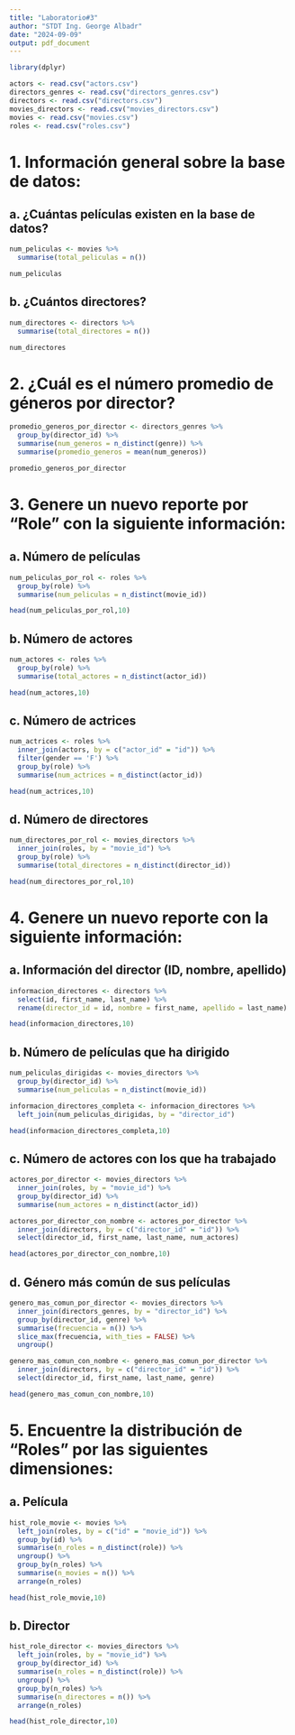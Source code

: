 ```yaml
---
title: "Laboratorio#3"
author: "STDT Ing. George Albadr"
date: "2024-09-09"
output: pdf_document
---
```


```r
library(dplyr)
```

```r
actors <- read.csv("actors.csv")
directors_genres <- read.csv("directors_genres.csv")
directors <- read.csv("directors.csv")
movies_directors <- read.csv("movies_directors.csv")
movies <- read.csv("movies.csv")
roles <- read.csv("roles.csv")
```

# 1.	Información general sobre la base de datos:
## a. ¿Cuántas películas existen en la base de datos?

```r
num_peliculas <- movies %>% 
  summarise(total_peliculas = n())

num_peliculas
```

## b. ¿Cuántos directores?

```r
num_directores <- directors %>% 
  summarise(total_directores = n())

num_directores
```
# 2. ¿Cuál es el número promedio de géneros por director?

```r
promedio_generos_por_director <- directors_genres %>%
  group_by(director_id) %>%
  summarise(num_generos = n_distinct(genre)) %>%
  summarise(promedio_generos = mean(num_generos))

promedio_generos_por_director
```
# 3. Genere un nuevo reporte por “Role” con la siguiente información:

## a.	Número de películas

```r
num_peliculas_por_rol <- roles %>%
  group_by(role) %>%
  summarise(num_peliculas = n_distinct(movie_id))

head(num_peliculas_por_rol,10)
```

## b.	Número de actores

```r
num_actores <- roles %>%
  group_by(role) %>%
  summarise(total_actores = n_distinct(actor_id))

head(num_actores,10)
```

## c.	Número de actrices

```r
num_actrices <- roles %>%
  inner_join(actors, by = c("actor_id" = "id")) %>%
  filter(gender == 'F') %>%
  group_by(role) %>%
  summarise(num_actrices = n_distinct(actor_id))

head(num_actrices,10)
```

## d.	Número de directores

```r
num_directores_por_rol <- movies_directors %>%
  inner_join(roles, by = "movie_id") %>%  
  group_by(role) %>%
  summarise(total_directores = n_distinct(director_id))

head(num_directores_por_rol,10)
```




# 4.	Genere un nuevo reporte con la siguiente información:

## a.	Información del director (ID, nombre, apellido)

```r
informacion_directores <- directors %>%
  select(id, first_name, last_name) %>%
  rename(director_id = id, nombre = first_name, apellido = last_name)

head(informacion_directores,10)
```

## b.	Número de películas que ha dirigido

```r
num_peliculas_dirigidas <- movies_directors %>%
  group_by(director_id) %>%
  summarise(num_peliculas = n_distinct(movie_id))

informacion_directores_completa <- informacion_directores %>%
  left_join(num_peliculas_dirigidas, by = "director_id")

head(informacion_directores_completa,10)
```

## c.	Número de actores con los que ha trabajado

```r
actores_por_director <- movies_directors %>%
  inner_join(roles, by = "movie_id") %>% 
  group_by(director_id) %>% 
  summarise(num_actores = n_distinct(actor_id)) 

actores_por_director_con_nombre <- actores_por_director %>%
  inner_join(directors, by = c("director_id" = "id")) %>%  
  select(director_id, first_name, last_name, num_actores)  

head(actores_por_director_con_nombre,10)
```

## d. Género más común de sus películas

```r
genero_mas_comun_por_director <- movies_directors %>%
  inner_join(directors_genres, by = "director_id") %>%  
  group_by(director_id, genre) %>%  
  summarise(frecuencia = n()) %>% 
  slice_max(frecuencia, with_ties = FALSE) %>%  
  ungroup()

genero_mas_comun_con_nombre <- genero_mas_comun_por_director %>%
  inner_join(directors, by = c("director_id" = "id")) %>%  
  select(director_id, first_name, last_name, genre)  

head(genero_mas_comun_con_nombre,10)
```

# 5. Encuentre la distribución de “Roles” por las siguientes dimensiones:

## a.	Película

```r
hist_role_movie <- movies %>% 
  left_join(roles, by = c("id" = "movie_id")) %>% 
  group_by(id) %>% 
  summarise(n_roles = n_distinct(role)) %>% 
  ungroup() %>% 
  group_by(n_roles) %>% 
  summarise(n_movies = n()) %>% 
  arrange(n_roles)

head(hist_role_movie,10)
```

## b.	Director

```r
hist_role_director <- movies_directors %>% 
  left_join(roles, by = "movie_id") %>% 
  group_by(director_id) %>%  
  summarise(n_roles = n_distinct(role)) %>%  
  ungroup() %>% 
  group_by(n_roles) %>% 
  summarise(n_directores = n()) %>%  
  arrange(n_roles) 

head(hist_role_director,10)
```





